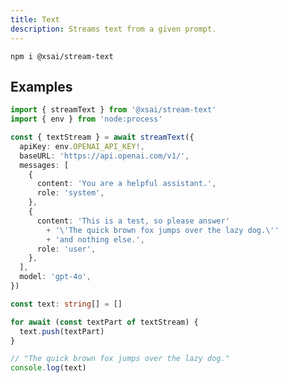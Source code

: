```yaml
---
title: Text
description: Streams text from a given prompt.
---
```



<PkgSizeBadge pkg="@xsai/stream-text" />

```package-install
npm i @xsai/stream-text
```

## Examples

```ts twoslash
import { streamText } from '@xsai/stream-text'
import { env } from 'node:process'

const { textStream } = await streamText({
  apiKey: env.OPENAI_API_KEY!,
  baseURL: 'https://api.openai.com/v1/',
  messages: [
    {
      content: 'You are a helpful assistant.',
      role: 'system',
    },
    {
      content: 'This is a test, so please answer'
        + '\'The quick brown fox jumps over the lazy dog.\''
        + 'and nothing else.',
      role: 'user',
    },
  ],
  model: 'gpt-4o',
})

const text: string[] = []

for await (const textPart of textStream) {
  text.push(textPart)
}

// "The quick brown fox jumps over the lazy dog."
console.log(text)
```